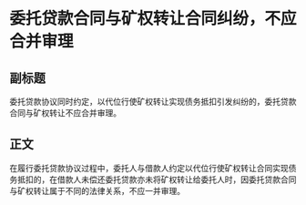 # 委托贷款合同与矿权转让合同纠纷，不应合并审理
## 副标题
委托贷款协议同时约定，以代位行使矿权转让实现债务抵扣引发纠纷的，委托贷款合同与矿权转让不应合并审理。
## 正文
在履行委托贷款协议过程中，委托人与借款人约定以代位行使矿权转让合同实现债务抵扣的，在借款人未偿还委托贷款亦未将矿权转让给委托人时，因委托贷款合同与矿权转让属于不同的法律关系，不应一并审理。
